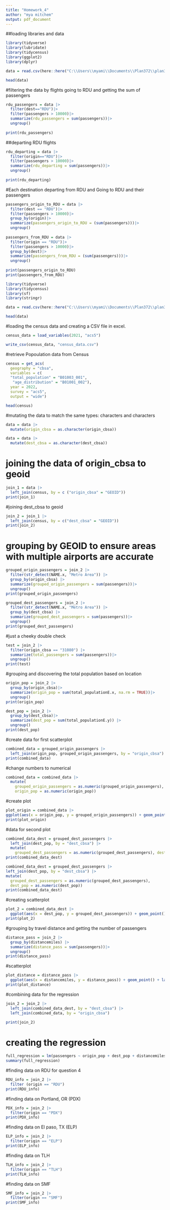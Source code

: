 ```yaml
---
title: "Homework_4"
author: "mya mitchem"
output: pdf_document
---
```


##loading libraries and data 

```r
library(tidyverse)
library(lubridate)
library(tidycensus)
library(ggplot2)
library(dplyr)
```

```r
data = read.csv(here::here("C:\\Users\\myami\\Documents\\Plan372\\plan372-exercises\\Homework_4\\airport_pairs (1).csv"))
```

```r
head(data)
```
#filtering the data by flights going to RDU and getting the sum of passengers 
```r
rdu_passengers = data |>
  filter(dest=="RDU")|>
  filter(passengers > 10000)|>
  summarize(rdu_passengers = sum(passengers))|>
  ungroup()
  
print(rdu_passengers)
```

##departing RDU flights 
```r
rdu_departing = data |>
  filter(origin=="RDU")|>
  filter(passengers > 10000)|>
  summarize(rdu_departing = sum(passengers))|>
  ungroup()
  
print(rdu_departing)
```



#Each destination departing from RDU and Going to RDU and their passengers 
```r
passengers_origin_to_RDU = data |>
  filter(dest == "RDU")|>
  filter(passengers > 10000)|>
  group_by(origin)|>
  summarize(passengers_origin_to_RDU = (sum(passengers)))|>
  ungroup()
  
passengers_from_RDU = data |>
  filter(origin == "RDU")|>
  filter(passengers > 10000)|>
  group_by(dest)|>
  summarize(passengers_from_RDU = (sum(passengers)))|>
  ungroup()
  
print(passengers_origin_to_RDU)
print(passengers_from_RDU)
```

```r
library(tidyverse)
library(tidycensus)
library(sf)
library(stringr)
```

```r
data = read.csv(here::here("C:\\Users\\myami\\Documents\\Plan372\\plan372-exercises\\Homework_4\\airport_pairs (1).csv"))
```

```r
head(data)
```
#loading the census data and creating a CSV file in excel. 

```r
census_data = load_variables(2021, "acs5")
```

```r
write_csv(census_data, "census_data.csv")
```

#retrieve Popoulation data from Census

```r
census = get_acs(
  geography = "cbsa",
  variables = c(
  "total_population" = "B01003_001",
   "age_distribution" = "B01001_002"),
  year = 2022,
  survey = "acs5", 
  output = "wide")

head(census)
```

#mutating the data to match the same types: characters and characters
```r
data = data |>
  mutate(origin_cbsa = as.character(origin_cbsa))
```

```r
data = data |>
  mutate(dest_cbsa = as.character(dest_cbsa))
```

# joining the data of origin_cbsa to geoid
```r
join_1 = data |>
  left_join(census, by = c ("origin_cbsa" = "GEOID"))
print(join_1)
```



#joining dest_cbsa to geoid

```r
join_2 = join_1 |>
  left_join(census, by = c("dest_cbsa" = "GEOID"))
print(join_2)
```

# grouping by GEOID to ensure areas with multiple airports are accurate 

```r
grouped_origin_passengers = join_2 |>
  filter(str_detect(NAME.x, "Metro Area")) |>
  group_by(origin_cbsa) |>
  summarize(grouped_origin_passengers = sum(passengers))|>
  ungroup()
print(grouped_origin_passengers)

grouped_dest_passengers = join_2 |>
  filter(str_detect(NAME.x, "Metro Area")) |>
  group_by(dest_cbsa) |>
  summarize(grouped_dest_passengers = sum(passengers))|>
  ungroup()
print(grouped_dest_passengers)
```

#just a cheeky double check

```r
test = join_2 |>
  filter(origin_cbsa == "31080") |>
  summarize(total_passengers = sum(passengers))|>
  ungroup()
print(test)
```

#grouping and discovering the total population based on location 
```r
origin_pop = join_2 |>
  group_by(origin_cbsa)|>
  summarize(origin_pop = sum(total_populationE.x, na.rm = TRUE))|>
  ungroup()
print(origin_pop)
```

```r
dest_pop = join_2 |>
  group_by(dest_cbsa)|>
  summarize(dest_pop = sum(total_populationE.y)) |>
  ungroup()
print(dest_pop)
```

#create data for first scatterplot

```r
combined_data = grouped_origin_passengers |>
  left_join(origin_pop, grouped_origin_passengers, by = "origin_cbsa")
print(combined_data)
```

#change numbers to numerical
```r
combined_data = combined_data |>
  mutate(
    grouped_origin_passengers = as.numeric(grouped_origin_passengers),
    origin_pop = as.numeric(origin_pop))
```

#create plot
```r
plot_origin = combined_data |>
ggplot(aes(x = origin_pop, y = grouped_origin_passengers)) + geom_point() +labs(title = "Scatterplot of grouped origin passengers VS total Population", x = "origin_passengers", y = "total population")
print(plot_origin)
```

#data for second plot 
```r
combined_data_dest = grouped_dest_passengers |>
  left_join(dest_pop, by = "dest_cbsa") |>
  mutate(
    grouped_dest_passengers = as.numeric(grouped_dest_passengers), dest_pop = as.numeric(dest_pop))
print(combined_data_dest)
```
```r
combined_data_dest = grouped_dest_passengers |>
left_join(dest_pop, by = "dest_cbsa") |>
mutate(
  grouped_dest_passengers = as.numeric(grouped_dest_passengers),
  dest_pop = as.numeric(dest_pop))
print(combined_data_dest)
```

#creating scatterplot
```r
plot_2 = combined_data_dest |>
  ggplot(aes(x = dest_pop, y = grouped_dest_passengers)) + geom_point() + labs(title = "Scatterplot of grouped destination passengers VS total population", x = "Total Population" ,y = "Grouped Destination Passengers")
print(plot_2)
```

#grouping by travel distance and getting the number of passengers 
```r
distance_pass = join_2 |>
  group_by(distancemiles) |>
  summarize(distance_pass = sum(passengers))|>
  ungroup()
print(distance_pass)
```

#scatterplot
```r
plot_distance = distance_pass |>
  ggplot(aes(x = distancemiles, y = distance_pass)) + geom_point() + labs(title = "Scatterplot of Flight Distance and Passengers",x = "Distance of flight",y = "Passengers")
print(plot_distance)
```

#combining data for the regression 
```r
join_2 = join_2 |>
  left_join(combined_data_dest, by = "dest_cbsa") |>
  left_join(combined_data, by = "origin_cbsa")

print(join_2)
```
# creating the regression
```r
full_regression = lm(passengers ~ origin_pop + dest_pop + distancemiles + age_distributionE.x + age_distributionE.y, data = join_2)
summary(full_regression)
```
#finding data on RDU for question 4 
```r
RDU_info = join_2 |>
  filter (origin == "RDU")
print(RDU_info)
```
#finding data on Portland, OR (PDX) 
```r
PDX_info = join_2 |>
  filter(origin == "PDX")
print(PDX_info)
```
#finding data on El paso, TX (ELP)
```r
ELP_info = join_2 |>
  filter(origin == "ELP")
print(ELP_info)
```
#finding data on TLH 

```r
TLH_info = join_2 |>
  filter(origin == "TLH")
print(TLH_info)
```
#finding data on SMF 

```r
SMF_info = join_2 |>
  filter(origin == "SMF")
print(SMF_info)
```


